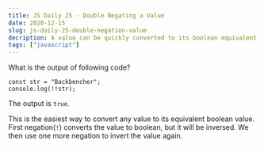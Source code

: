```yaml
---
title: JS Daily 25 - Double Negating a Value
date: 2020-12-15
slug: js-daily-25-double-negation-value
decription: A value can be quickly converted to its boolean equivalent by using double negation operator.
tags: ["javascript"]
---
```



What is the output of following code?

```javascript{numberLines: true}
const str = "Backbencher";
console.log(!!str);
```

<Divider />

The output is `true`.

This is the easiest way to convert any value to its equivalent boolean value. First negation(`!`) converts the value to boolean, but it will be inversed. We then use one more negation to invert the value again.
